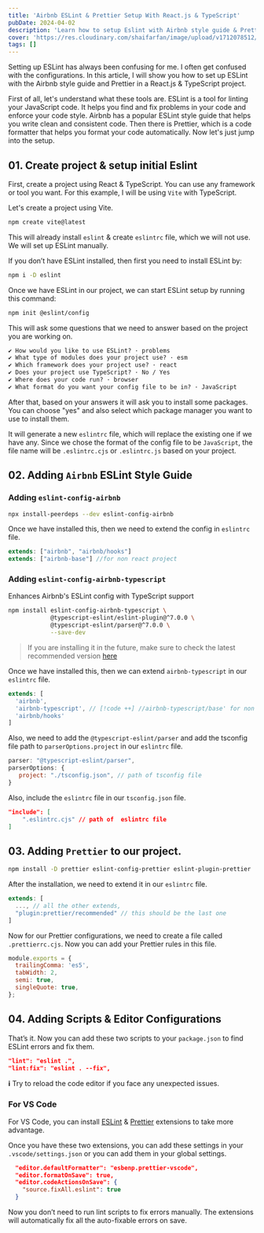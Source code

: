 ```yaml
---
title: 'Airbnb ESLint & Prettier Setup With React.js & TypeScript'
pubDate: 2024-04-02
description: 'Learn how to setup Eslint with Airbnb style guide & Prettier in a React.js & TypeScript project.'
cover: 'https://res.cloudinary.com/shaifarfan/image/upload/v1712078512/shaifarfan.com/blog/airbnb-eslint-prettier-setup-react-typescript/cover.png'
tags: []
---
```



<YTCard
  client:load
  link="https://youtu.be/6O_IPMwdQaU"
  title="Video Tutorial on this blog"
  description="I have also created a video tutorial on this blog. Check it out if you prefer video content."
/>

Setting up ESLint has always been confusing for me. I often get confused with the configurations. In this article, I will show you how to set up ESLint with the Airbnb style guide and Prettier in a React.js & TypeScript project.

First of all, let's understand what these tools are. ESLint is a tool for linting your JavaScript code. It helps you find and fix problems in your code and enforce your code style. Airbnb has a popular ESLint style guide that helps you write clean and consistent code. Then there is Prettier, which is a code formatter that helps you format your code automatically. Now let's just jump into the setup.

## 01. Create project & setup initial Eslint

First, create a project using React & TypeScript. You can use any framework or tool you want. For this example, I will be using `Vite` with TypeScript.

Let's create a project using Vite.

```bash
npm create vite@latest
```

This will already install `eslint` & create `eslintrc` file, which we will not use. We will set up ESLint manually.

If you don’t have ESLint installed, then first you need to install ESLint by:

```bash
npm i -D eslint
```

Once we have ESLint in our project, we can start ESLint setup by running this command:

```bash
npm init @eslint/config
```

This will ask some questions that we need to answer based on the project you are working on.

```txt
✔ How would you like to use ESLint? · problems
✔ What type of modules does your project use? · esm
✔ Which framework does your project use? · react
✔ Does your project use TypeScript? · No / Yes
✔ Where does your code run? · browser
✔ What format do you want your config file to be in? · JavaScript
```

After that, based on your answers it will ask you to install some packages. You can choose "yes" and also select which package manager you want to use to install them.

It will generate a new `eslintrc` file, which will replace the existing one if we have any. Since we chose the format of the config file to be `JavaScript`, the file name will be `.eslintrc.cjs` or `.eslintrc.js` based on your project.

## 02. Adding `Airbnb` ESLint Style Guide

### Adding `eslint-config-airbnb`

```bash
npx install-peerdeps --dev eslint-config-airbnb
```

Once we have installed this, then we need to extend the config in `eslintrc` file.

```js
extends: ["airbnb", "airbnb/hooks"]
extends: ["airbnb-base"] //for non react project
```

### Adding `eslint-config-airbnb-typescript`

Enhances Airbnb's ESLint config with TypeScript support

```bash
npm install eslint-config-airbnb-typescript \
            @typescript-eslint/eslint-plugin@^7.0.0 \
            @typescript-eslint/parser@^7.0.0 \
            --save-dev
```

> If you are installing it in the future, make sure to check the latest recommended version [here](https://github.com/iamturns/eslint-config-airbnb-typescript?tab=readme-ov-file#2-install-dependencies-and-peer-dependencies)

Once we have installed this, then we can extend `airbnb-typescript` in our `eslintrc` file.

```js
extends: [
  'airbnb',
  'airbnb-typescript', // [!code ++] //airbnb-typescript/base' for non react
  'airbnb/hooks'
]
```

Also, we need to add the `@typescript-eslint/parser` and add the tsconfig file path to `parserOptions.project` in our `eslintrc` file.

```js
parser: "@typescript-eslint/parser",
parserOptions: {
   project: "./tsconfig.json", // path of tsconfig file
}
```

Also, include the `eslintrc` file in our `tsconfig.json` file.

```json
"include": [
	".eslintrc.cjs" // path of  eslintrc file
]
```

## 03. Adding `Prettier` to our project.

```bash
npm install -D prettier eslint-config-prettier eslint-plugin-prettier
```

After the installation, we need to extend it in our `eslintrc` file.

```js
extends: [
  ..., // all the other extends,
  "plugin:prettier/recommended" // this should be the last one
]
```

Now for our Prettier configurations, we need to create a file called `.prettierrc.cjs`. Now you can add your Prettier rules in this file.

```js
module.exports = {
  trailingComma: 'es5',
  tabWidth: 2,
  semi: true,
  singleQuote: true,
};
```

## 04. Adding Scripts & Editor Configurations

That’s it. Now you can add these two scripts to your `package.json` to find ESLint errors and fix them.

```json
"lint": "eslint .",
"lint:fix": "eslint . --fix",
```

**ℹ️** Try to reload the code editor if you face any unexpected issues.

### For VS Code

For VS Code, you can install [ESLint](https://marketplace.visualstudio.com/items?itemName=dbaeumer.vscode-eslint) & [Prettier](https://marketplace.visualstudio.com/items?itemName=esbenp.prettier-vscode) extensions to take more advantage.

Once you have these two extensions, you can add these settings in your `.vscode/settings.json` or you can add them in your global settings.

```json
  "editor.defaultFormatter": "esbenp.prettier-vscode",
  "editor.formatOnSave": true,
  "editor.codeActionsOnSave": {
    "source.fixAll.eslint": true
  }
```

Now you don’t need to run lint scripts to fix errors manually. The extensions will automatically fix all the auto-fixable errors on save.
